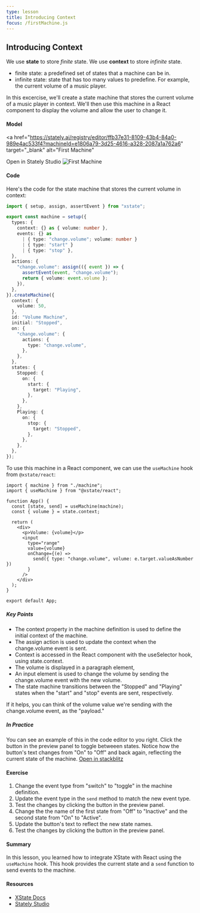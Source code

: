 ```yaml
---
type: lesson
title: Introducing Context
focus: /firstMachine.js
---
```


## Introducing Context

We use **state** to store _finite_ state. We use **context** to store _infinite_ state.

- finite state: a predefined set of states that a machine can be in.
- infinite state: state that has too many values to predefine. For example, the current volume of a music player.

In this excercise, we'll create a state machine that stores the current volume of a music player in context. We'll then use this machine in a React component to display the volume and allow the user to change it.

#### Model

<a
  href="https://stately.ai/registry/editor/ffb37e31-8109-43b4-84a0-989e4ac533f4?machineId=e1806a79-3d25-4616-a328-2087a1a762a6"
  target="_blank"
  alt="First Machine"
>
  Open in Stately Studio
</a>
<img src="/first-machine.png" alt="First Machine" />

#### Code

Here's the code for the state machine that stores the current volume in context:

```ts
import { setup, assign, assertEvent } from "xstate";

export const machine = setup({
  types: {
    context: {} as { volume: number },
    events: {} as
      | { type: "change.volume"; volume: number }
      | { type: "start" }
      | { type: "stop" },
  },
  actions: {
    "change.volume": assign(({ event }) => {
      assertEvent(event, "change.volume");
      return { volume: event.volume };
    }),
  },
}).createMachine({
  context: {
    volume: 50,
  },
  id: "Volume Machine",
  initial: "Stopped",
  on: {
    "change.volume": {
      actions: {
        type: "change.volume",
      },
    },
  },
  states: {
    Stopped: {
      on: {
        start: {
          target: "Playing",
        },
      },
    },
    Playing: {
      on: {
        stop: {
          target: "Stopped",
        },
      },
    },
  },
});
```

To use this machine in a React component, we can use the `useMachine` hook from `@xstate/react`:

```tsx
import { machine } from "./machine";
import { useMachine } from "@xstate/react";

function App() {
  const [state, send] = useMachine(machine);
  const { volume } = state.context;

  return (
    <div>
      <p>Volume: {volume}</p>
      <input
        type="range"
        value={volume}
        onChange={(e) =>
          send({ type: "change.volume", volume: e.target.valueAsNumber })
        }
      />
    </div>
  );
}

export default App;
```

##### Key Points

- The context property in the machine definition is used to define the initial context of the machine.
- The assign action is used to update the context when the change.volume event is sent.
- Context is accessed in the React component with the useSelector hook, using state.context.
- The volume is displayed in a paragraph element,
- An input element is used to change the volume by sending the change.volume event with the new volume.
- The state machine transitions between the "Stopped" and "Playing" states when the "start" and "stop" events are sent, respectively.

If it helps, you can think of the volume value we're sending with the change.volume event, as the "payload."

##### In Practice

You can see an example of this in the code editor to you right. Click the button in the preview panel to toggle betweeen states. Notice how the button's text changes from "On" to "Off" and back again, reflecting the current state of the machine. [Open in stackblitz](https://stackblitz.com/edit/vitejs-vite-twkr61?file=firstMachine.js)

#### Exercise

1. Change the event type from "switch" to "toggle" in the machine definition.
2. Update the event type in the `send` method to match the new event type.
3. Test the changes by clicking the button in the preview panel.
4. Change the the name of the first state from "Off" to "Inactive" and the second state from "On" to "Active".
5. Update the button's text to reflect the new state names.
6. Test the changes by clicking the button in the preview panel.

#### Summary

In this lesson, you learned how to integrate XState with React using the `useMachine` hook. This hook provides the current state and a `send` function to send events to the machine.

#### Resources

- [XState Docs](https://stately.ai/docs/xstate)
- [Stately Studio](https://stately.ai/registry/editor/ffb37e31-8109-43b4-84a0-989e4ac533f4?machineId=e1806a79-3d25-4616-a328-2087a1a762a6)
